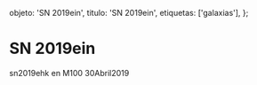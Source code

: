 
  objeto: 'SN 2019ein',
  titulo: 'SN 2019ein',
  etiquetas: ['galaxias'],
};

# SN 2019ein

<Imagen
  src="registro/sn2019-ein_20190430_1_snm51.jpg"
  fecha="20190430"
/>

sn2019ehk en M100 30Abril2019